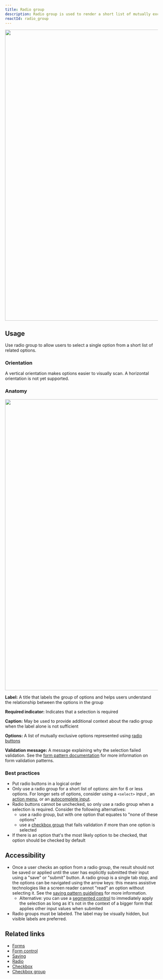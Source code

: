 ```yaml
---
title: Radio group
description: Radio group is used to render a short list of mutually exclusive options.
reactId: radio_group
---
```



<img
  width="960"
  role="presentation"
  src="https://user-images.githubusercontent.com/2313998/224133512-4e6bd321-5ad4-4c5e-865e-9e7f6b444cbf.png"
/>

## Usage

Use radio group to allow users to select a single option from a short list of related options.

### Orientation

A vertical orientation makes options easier to visually scan. A horizontal orientation is not yet supported.

### Anatomy

<img
  width="960"
  role="presentation"
  src="https://user-images.githubusercontent.com/2313998/224133509-5df6e212-ca18-4950-87c8-7c90236ce29e.png"
/>

**Label:** A title that labels the group of options and helps users understand the relationship between the options in the group

**Required indicator:** Indicates that a selection is required

**Caption:** May be used to provide additional context about the radio group when the label alone is not sufficient

**Options:** A list of mutually exclusive options represented using [radio buttons](/components/radio)

**Validation message:** A message explaining why the selection failed validation. See the [form pattern documentation](../ui-patterns/forms#validation) for more information on form validation patterns.

### Best practices

- Put radio buttons in a logical order
- Only use a radio group for a short list of options: aim for 6 or less options. For longer sets of options, consider using a `<select>` input <!-- TODO: update "`<select>` input" with a link to the Select component doc once it's created -->, an [action menu](/components/action-menu), or an [autocomplete input](/components/autocomplete).
- Radio buttons cannot be unchecked, so only use a radio group when a selection is required. Consider the following alternatives:
  - use a radio group, but with one option that equates to "none of these options"
  - use a [checkbox group](/components/checkbox-group) that fails validation if more than one option is selected
- If there is an option that's the most likely option to be checked, that option should be checked by default

## Accessibility

- Once a user checks an option from a radio group, the result should not be saved or applied until the user has explicitly submitted their input using a "save" or "submit" button. A radio group is a single tab stop, and the options can be navigated using the arrow keys: this means assistive technologies like a screen reader cannot "read" an option without selecting it. See the [saving pattern guidelines](../ui-patterns/saving) for more information.
  - Alternative: you can use a [segmented control](/components/segmented-control) to immediately apply the selection as long as it's not in the context of a bigger form that applies other input values when submited
- Radio groups must be labeled. The label may be visually hidden, but visible labels are preferred.

## Related links

- [Forms](../ui-patterns/forms)
- [Form control](/components/form-control)
- [Saving](../ui-patterns/saving)
- [Radio](/components/radio)
- [Checkbox](/components/checkbox)
- [Checkbox group](/components/checkbox-group)
